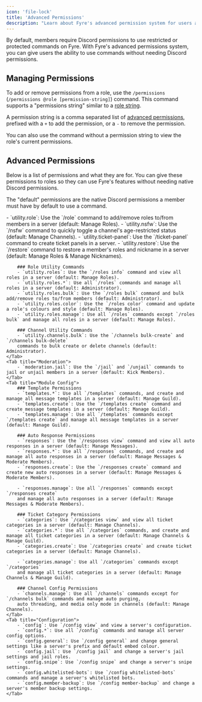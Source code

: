 ```yaml
---
icon: 'file-lock'
title: 'Advanced Permissions'
description: "Learn about Fyre's advanced permission system for users and how your server members can use Fyre without needing actual Discord permissions."
---
```


By default, members require Discord permissions to use restricted or protected commands on Fyre.
With Fyre's advanced permissions system, you can give users the ability to use commands without needing Discord permissions.

## Managing Permissions
To add or remove permissions from a role, use the `/permissions` (`/permissions @role [permission-string]`) command.
This command supports a "permissions string" similar to a [role string](../utilities#role-commands).

A permission string is a comma separated list of [advanced permissions](#advanced-permissions),
prefixed with a `+` to add the permission, or a `-` to remove the permission.

You can also use the command without a permission string to view the role's current permissions.


## Advanced Permissions
Below is a list of permissions and what they are for.
You can give these permissions to roles so they can use Fyre's features without needing native Discord permissions.

The "default" permissions are the native Discord permissions a member must have by default to use a command.

<Tabs>
    <Tab title="Utility">
        - `utility.role`: Use the `/role` command to add/remove roles to/from members in a server (default: Manage Roles).
        - `utility.nsfw`: Use the `/nsfw` command to quickly toggle a channel's age-restricted status (default: Manage Channels).
        - `utility.ticket-panel`: Use the `/ticket-panel` command to create ticket panels in a server.
        - `utility.restore`: Use the `/restore` command to restore a member's roles and nickname in a server (default: Manage Roles & Manage Nicknames).

        ### Role Utility Commands
        - `utility.roles`: Use the `/roles info` command and view all roles in a server (default: Manage Roles).
        - `utility.roles.*`: Use all `/roles` commands and manage all roles in a server (default: Administrator).
        - `utility.roles.bulk`: Use the `/roles bulk` command and bulk add/remove roles to/from members (default: Administrator).
        - `utility.roles.color`: Use the `/roles color` command and update a role's colours and style (default: Manage Roles).
        - `utility.roles.manage`: Use all `/roles` commands except `/roles bulk` and manage all roles in a server (default: Manage Roles).

        ### Channel Utility Commands
        - `utility.channels.bulk`: Use the `/channels bulk-create` and `/channels bulk-delete`
        commands to bulk create or delete channels (default: Administrator).
    </Tab>
    <Tab title="Moderation">
        - `moderation.jail`: Use the `/jail` and `/unjail` commands to jail or unjail members in a server (default: Kick Members).
    </Tab>
    <Tab title="Module Config">
        ### Template Permissions
        - `templates.*`: Use all `/templates` commands, and create and manage all message templates in a server (default: Manage Guild).
        - `templates.create`: Use the `/templates create` command and create message templates in a server (default: Manage Guild).
        - `templates.manage`: Use all `/templates` commands except `/templates create` and manage all message templates in a server (default: Manage Guild).

        ### Auto Response Permissions
        - `responses`: Use the `/responses view` command and view all auto responses in a server (default: Manage Messages).
        - `responses.*`: Use all `/responses` commands, and create and manage all auto responses in a server (default: Manage Messages & Moderate Members).
        - `responses.create`: Use the `/responses create` command and create new auto responses in a server (default: Manage Messages & Moderate Members).

        - `responses.manage`: Use all `/responses` commands except `/responses create`
        and manage all auto responses in a server (default: Manage Messages & Moderate Members).

        ### Ticket Category Permissions
        - `categories`: Use `/categories view` and view all ticket categories in a server (default: Manage Channels).
        - `categories.*`: Use all `/categories` commands, and create and manage all ticket categories in a server (default: Manage Channels & Manage Guild).
        - `categories.create`: Use `/categories create` and create ticket categories in a server (default: Manage Channels).

        - `categories.manage`: Use all `/categories` commands except `/categories`
        and manage all ticket categories in a server (default: Manage Channels & Manage Guild).

        ### Channel Config Permissions
        - `channels.manage`: Use all `/channels` commands except for `/channels bulk` commands and manage auto purging,
        auto threading, and media only mode in channels (default: Manage Channels).
    </Tab>
    <Tab title="Configuration">
        - `config`: Use `/config view` and view a server's configuration.
        - `config.*`: Use all `/config` commands and manage all server config options.
        - `config.general`: Use `/config general` and change general settings like a server's prefix and default embed colour.
        - `config.jail`: Use `/config jail` and change a server's jail settings and jail roles.
        - `config.snipe`: Use `/config snipe` and change a server's snipe settings.
        - `config.whitelisted-bots`: Use `/config whitelisted-bots` commands and manage a server's whitelisted bots.
        - `config.member-backup`: Use `/config member-backup` and change a server's member backup settings.
    </Tab>
    
</Tabs>